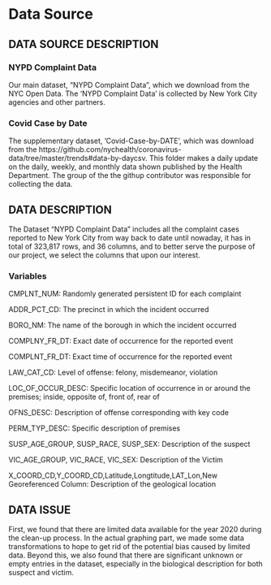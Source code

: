 # Data Source 

## DATA SOURCE DESCRIPTION

### NYPD Complaint Data

Our main dataset, “NYPD Complaint Data”, which we download from the NYC Open Data. The 'NYPD Complaint Data' is collected by New York City agencies and other partners.

### Covid Case by Date
The supplementary dataset, ’Covid-Case-by-DATE’, which was download from the https://github.com/nychealth/coronavirus-data/tree/master/trends#data-by-daycsv. This folder makes a daily update on the daily, weekly, and monthly data shown published by the Health Department. The group of the the githup contributor was responsible for collecting the data.

## DATA DESCRIPTION

The Dataset “NYPD Complaint Data” includes all the complaint cases reported to New York City from way back to date until nowaday, it has in total of 323,817 rows, and 36 columns, and  to better serve the purpose of our project, we select the columns that upon our interest. 

### Variables


CMPLNT_NUM: Randomly generated persistent ID for each complaint 

ADDR_PCT_CD: The precinct in which the incident occurred 

BORO_NM: The name of the borough in which the incident occurred 

COMPLNY_FR_DT: Exact date of occurrence for the reported event

COMPLNT_FR_DT: Exact time of occurrence for the reported event

LAW_CAT_CD: Level of offense: felony, misdemeanor, violation

LOC_OF_OCCUR_DESC: Specific location of occurrence in or around the premises; inside, opposite of, front of, rear of

OFNS_DESC: Description of offense corresponding with key code 

PERM_TYP_DESC: Specific description of premises

SUSP_AGE_GROUP, SUSP_RACE, SUSP_SEX: Description of the suspect 

VIC_AGE_GROUP, VIC_RACE, VIC_SEX: Description of the Victim

X_COORD_CD,Y_COORD_CD,Latitude,Longtitude,LAT_Lon,New Georeferenced Column: Description of the geological location

## DATA ISSUE

First, we found that there are limited data available for the year 2020 during the clean-up process. In the actual graphing part, we made some data transformations to hope to get rid of the potential bias caused by limited data.  Beyond this, we also found that there are significant unknown or empty entries in the dataset, especially in the biological description for both suspect and victim.